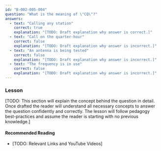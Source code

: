 ```yaml
---
id: "B-002-005-004"
question: "What is the meaning of \"CQ\"?"
answers:
  - text: "Calling any station"
    correct: true
    explanation: "[TODO: Draft explanation why answer is correct.]"
  - text: "Call on the quarter-hour"
    correct: false
    explanation: "[TODO: Draft explanation why answer is incorrect.]"
  - text: "An antenna is being tested"
    correct: false
    explanation: "[TODO: Draft explanation why answer is incorrect.]"
  - text: "The frequency is in use"
    correct: false
    explanation: "[TODO: Draft explanation why answer is incorrect.]"
---
```


### Lesson

[TODO: This section will explain the concept behind the question in detail. Once drafted the reader will understand all necessary concepts to answer the question confidently and correctly. The lesson will follow pedagogy best-practices and assume the reader is starting with no previous knowledge.]

#### Recommended Reading

- [TODO: Relevant Links and YouTube Videos]
